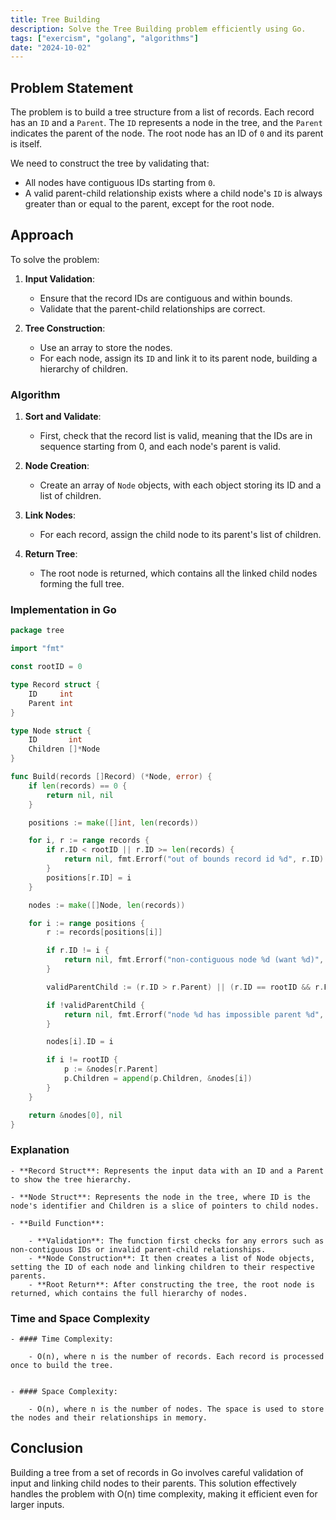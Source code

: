 ```yaml
---
title: Tree Building
description: Solve the Tree Building problem efficiently using Go.
tags: ["exercism", "golang", "algorithms"]
date: "2024-10-02"
---
```


## Problem Statement

The problem is to build a tree structure from a list of records. Each record has an `ID` and a `Parent`. The `ID` represents a node in the tree, and the `Parent` indicates the parent of the node. The root node has an ID of `0` and its parent is itself.

We need to construct the tree by validating that:
- All nodes have contiguous IDs starting from `0`.
- A valid parent-child relationship exists where a child node's `ID` is always greater than or equal to the parent, except for the root node.

## Approach

To solve the problem:
1. **Input Validation**:
   - Ensure that the record IDs are contiguous and within bounds.
   - Validate that the parent-child relationships are correct.
  
2. **Tree Construction**:
   - Use an array to store the nodes.
   - For each node, assign its `ID` and link it to its parent node, building a hierarchy of children.
   
### Algorithm

1. **Sort and Validate**: 
   - First, check that the record list is valid, meaning that the IDs are in sequence starting from 0, and each node's parent is valid.
   
2. **Node Creation**:
   - Create an array of `Node` objects, with each object storing its ID and a list of children.
   
3. **Link Nodes**:
   - For each record, assign the child node to its parent's list of children.

4. **Return Tree**:
   - The root node is returned, which contains all the linked child nodes forming the full tree.

### Implementation in Go

```go
package tree

import "fmt"

const rootID = 0

type Record struct {
	ID     int
	Parent int
}

type Node struct {
	ID       int
	Children []*Node
}

func Build(records []Record) (*Node, error) {
	if len(records) == 0 {
		return nil, nil
	}

	positions := make([]int, len(records))

	for i, r := range records {
		if r.ID < rootID || r.ID >= len(records) {
			return nil, fmt.Errorf("out of bounds record id %d", r.ID)
		}
		positions[r.ID] = i
	}

	nodes := make([]Node, len(records))

	for i := range positions {
		r := records[positions[i]]

		if r.ID != i {
			return nil, fmt.Errorf("non-contiguous node %d (want %d)", r.ID, i)
		}

		validParentChild := (r.ID > r.Parent) || (r.ID == rootID && r.Parent == rootID)

		if !validParentChild {
			return nil, fmt.Errorf("node %d has impossible parent %d", r.ID, r.Parent)
		}

		nodes[i].ID = i

		if i != rootID {
			p := &nodes[r.Parent]
			p.Children = append(p.Children, &nodes[i])
		}
	}

	return &nodes[0], nil
}
```

### Explanation
    - **Record Struct**: Represents the input data with an ID and a Parent to show the tree hierarchy.

    - **Node Struct**: Represents the node in the tree, where ID is the node's identifier and Children is a slice of pointers to child nodes.

    - **Build Function**:

        - **Validation**: The function first checks for any errors such as non-contiguous IDs or invalid parent-child relationships.
        - **Node Construction**: It then creates a list of Node objects, setting the ID of each node and linking children to their respective parents.
        - **Root Return**: After constructing the tree, the root node is returned, which contains the full hierarchy of nodes.

### Time and Space Complexity
    - #### Time Complexity:

        - O(n), where n is the number of records. Each record is processed once to build the tree.


    - #### Space Complexity:

        - O(n), where n is the number of nodes. The space is used to store the nodes and their relationships in memory.

## Conclusion
Building a tree from a set of records in Go involves careful validation of input and linking child nodes to their parents. This solution effectively handles the problem with O(n) time complexity, making it efficient even for larger inputs.